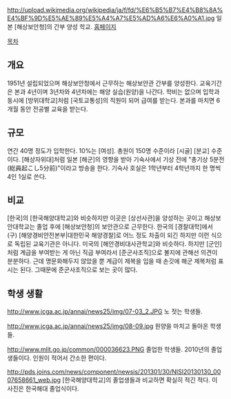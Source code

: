 http://upload.wikimedia.org/wikipedia/ja/f/fd/%E6%B5%B7%E4%B8%8A%E4%BF%9D%E5%AE%89%E5%A4%A7%E5%AD%A6%E6%A0%A1.jpg
일본 [해상보안청]의 간부 양성 학교. [http://www.jcga.ac.jp/ 홈페이지]

[[목차]]
== 개요 ==
1951년 설립되었으며 해상보안청에서 근무하는 해상보안관 간부를 양성한다. 교육기간은 본과 4년이며 3년차와 4년차에는 해양 실습(원양)을 나간다. 학비는 없으며 입학과 동시에 [방위대학교]처럼 [국토교통성]의 직원이 되어 급여를 받는다. 본과를 마치면 6개월 동안 전공별 교육을 받는다. 
== 규모 ==
연간 40명 정도가 입학한다. 10%는 [여성]. 총원이 150명 수준이라 [시골] [분교] 수준이다. [해상자위대]처럼 일본 [해군]의 영향을 받아 기숙사에서 기상 전에 "총기상 5분전(総員起こし5分前)"이라고 방송을 한다. 기숙사 호실은 1학년부터 4학년까지 한 명씩 4인 1실로 쓴다. 
== 비교 ==
[한국]의 [한국해양대학교]와 비슷하지만 이곳은 [상선사관]을 양성하는 곳이고 해상보안대학교는 졸업 후에 [해상보안청]의 보안관으로 근무한다. 한국의 [경찰대학]에서 (구) [해양경비안전본부|대한민국 해양경찰]로 어느 정도 차출이 되긴 하지만 이런 식으로 독립된 교육기관은 아니다. 미국의 [해안경비대사관학교]와 비슷하다. 하지만 [군인]처럼 계급을 부여받는 게 아닌 직급 부여라서 [준군사조직]으로 볼지에 관해선 의견이 분분하다. 근데 명문화해두지 않았을 뿐 계급이 제복을 입을 때 손깃에 해군 제복처럼 표시는 된다. 그때문에 준군사조직으로 보는 곳이 많다.
== 학생 생활 ==
http://www.jcga.ac.jp/annai/news25/img/07-03_2.JPG
노 젓는 학생들.

http://www.jcga.ac.jp/annai/news25/img/08-09.jpg
원양을 마치고 돌아온 학생들.

http://www.mlit.go.jp/common/000036623.PNG
졸업한 학생들. 2010년의 졸업생들이다. 인원이 적어서 간소한 편이다.

http://pds.joins.com/news/component/newsis/201301/30/NISI20130130_0007658661_web.jpg
[한국해양대학교]의 졸업생들과 비교하면 확실히 적긴 적다. 이 사진은 한국해대 졸업식이다.

